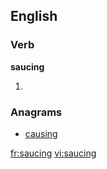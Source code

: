 
==English==

===Verb===
'''saucing'''

# {{present participle of|[[sauce]]}}

===Anagrams===
* [[causing#English|causing]]

[[fr:saucing]]
[[vi:saucing]]